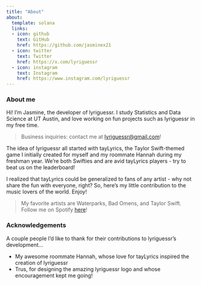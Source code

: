 ```yaml
---
title: "About"
about:
  template: solana
  links:
  - icon: github
    text: GitHub
    href: https://github.com/jasminex21
  - icon: twitter 
    text: Twitter
    href: https://x.com/lyriguessr
  - icon: instagram
    text: Instagram
    href: https://www.instagram.com/lyriguessr  
---
```


### About me

Hi! I'm Jasmine, the developer of lyriguessr. I study Statistics and Data Science at UT Austin, and love working on fun projects such as lyriguessr in my free time. 

> Business inquiries: contact me at <lyriguessr@gmail.com>!

The idea of lyriguessr all started with tayLyrics, the Taylor Swift-themed game I initially created for myself and my roommate Hannah during my freshman year. We're both Swifties and are avid tayLyrics players - try to beat us on the leaderboard!

I realized that tayLyrics could be generalized to fans of any artist - why not share the fun with everyone, right? So, here's my little contribution to the music lovers of the world. Enjoy!

> My favorite artists are Waterparks, Bad Omens, and Taylor Swift. Follow me on Spotify [here](https://open.spotify.com/user/bananaslug-10?si=4d7ef41b24c54ac5)!

### Acknowledgements

A couple people I'd like to thank for their contributions to lyriguessr's development...

* My awesome roommate Hannah, whose love for tayLyrics inspired the creation of lyriguessr
* Trus, for designing the amazing lyriguessr logo and whose encouragement kept me going!